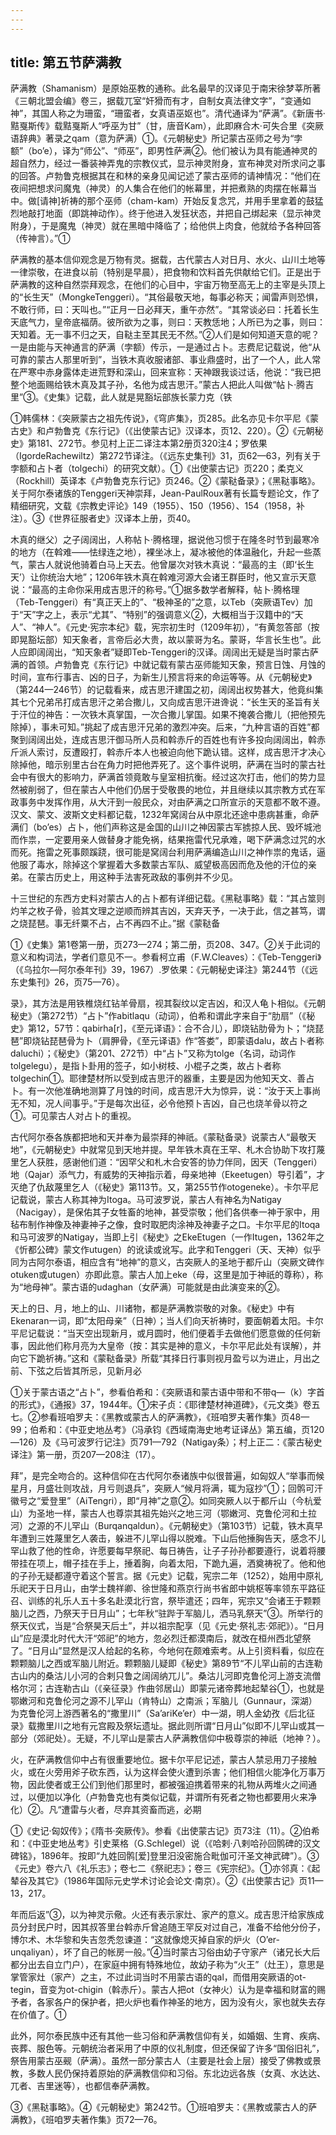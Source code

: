 ```yaml
---
---
---
```

title: 第五节萨满教
---



萨满教（Shamanism）是原始巫教的通称。此名最早的汉译见于南宋徐梦莘所著《三朝北盟会编》卷三，据载兀室“奸猾而有才，自制女真法律文字”，“变通如神”，其国人称之为珊蛮，“珊蛮者，女真语巫妪也”。清代通译为“萨满”。《新唐书·黠戛斯传》载黠戛斯人“呼巫为甘”（甘，唐音Kam），此即麻合木·可失合里《突厥语辞典》著录之qam（意为萨满）①。《元朝秘史》所记蒙古巫师之号为“孛额”（bo’e），译为“师公”、“师巫”，即男性萨满②。他们被认为具有能通神灵的超自然力，经过一番装神弄鬼的宗教仪式，显示神灵附身，宣布神灵对所求问之事的回答。卢勃鲁克根据其在和林的亲身见闻记述了蒙古巫师的请神情况：“他们在夜间把想求问魔鬼（神灵）的人集合在他们的帐幕里，并把煮熟的肉摆在帐幕当中。做[请神]祈祷的那个巫师（cham-kam）开始反复念咒，并用手里拿着的鼓猛烈地敲打地面（即跳神动作）。终于他进入发狂状态，并把自己绑起来（显示神灵附身），于是魔鬼（神灵）就在黑暗中降临了；给他供上肉食，他就给予各种回答（传神言）。”①

萨满教的基本信仰观念是万物有灵。据载，古代蒙古人对日月、水火、山川土地等一律崇敬，在进食以前（特别是早晨），把食物和饮料首先供献给它们。正是出于萨满教的这种自然崇拜观念，在他们的心目中，宇宙万物至高无上的主宰是头顶上的“长生天”（MongkeTenggeri）。“其俗最敬天地，每事必称天；闻雷声则恐惧，不敢行师，曰：天叫也。”“正月一日必拜天，重午亦然”。“其常谈必曰：托着长生天底气力，皇帝底福荫。彼所欲为之事，则曰：天教恁地；人所已为之事，则曰：天知着。无一事不归之天，自鞑主至其民无不然。”②人们是如何知道天意的呢？一是由能与天神通言的萨满（孛额）传示，一是通过占卜。志费尼记载说，他“从可靠的蒙古人那里听到”，当铁木真收服诸部、事业鼎盛时，出了一个人，此人常在严寒中赤身露体走进荒野和深山，回来宣称：天神跟我谈过话，他说：“我已把整个地面赐给铁木真及其子孙，名他为成吉思汗。”蒙古人把此人叫做“帖卜·腾吉里”③。《史集》记载，此人就是晃豁坛部族长蒙力克（铁

①韩儒林：《突厥蒙古之祖先传说》，《穹庐集》，页285。此名亦见卡尔平尼《蒙古史》和卢勃鲁克《东行记》（《出使蒙古记》汉译本，页12、220）。②《元朝秘史》第181、272节。参见村上正二译注本第2册页320注4；罗依果（IgordeRachewiltz）第272节译注。（《远东史集刊》31，页62—63，列有关于孛额和占卜者（tolgechi）的研究文献）。①《出使蒙古记》页220；柔克义（Rockhill）英译本《卢勃鲁克东行记》页246。②《蒙鞑备录》；《黑鞑事略》。关于阿尔泰诸族的Tenggeri天神崇拜，Jean-PaulRoux著有长篇专题论文，作了精细研究，文载《宗教史评论》149（1955）、150（1956）、154（1958，补注）。③《世界征服者史》汉译本上册，页40。

木真的继父）之子阔阔出，人称帖卜·腾格理，据说他习惯于在隆冬时节到最寒冷的地方（在斡难——怯绿连之地），裸坐冰上，凝冰被他的体温融化，升起一些蒸气，蒙古人就说他骑着白马上天去。他曾屡次对铁木真说：“最高的主（即‘长生天’）让你统治大地”；1206年铁木真在斡难河源大会诸王群臣时，他又宣示天意说：“最高的主命你采用成吉思汗的称号。”①据多数学者解释，帖卜·腾格理（Teb-Tenggeri）有“真正天上的”、“极神圣的”之意，以Teb（突厥语Tev）加于“天”字之上，表示“尤其”、“特别”的强调意义②，大概相当于汉籍中的“天人”、“神人”。《元史·宪宗本纪》载，宪宗初生时（1209年初），“有黄忽答部（按即晃豁坛部）知天象者，言帝后必大贵，故以蒙哥为名。蒙哥，华言长生也”。此人应即阔阔出，“知天象者”疑即Teb-Tenggeri的汉译。阔阔出无疑是当时蒙古萨满的首领。卢勃鲁克《东行记》中就记载有蒙古巫师能知天象，预言日蚀、月蚀的时间，宣布行事吉、凶的日子，为新生儿预言将来的命运等等。从《元朝秘史》（第244—246节）的记载看来，成吉思汗建国之初，阔阔出权势甚大，他竟纠集其七个兄弟吊打成吉思汗之弟合撒儿，又向成吉思汗进谗说：“长生天的圣旨有关于汗位的神告：一次铁木真掌国，一次合撒儿掌国。如果不掩袭合撒儿（把他预先除掉），事未可知。”挑起了成吉思汗兄弟的激烈冲突。后来，“九种言语的百姓”都聚到阔阔出处，连成吉思汗御马所人员和斡赤斤的百姓也有许多投向阔阔出，斡赤斤派人索讨，反遭殴打，斡赤斤本人也被迫向他下跪认错。这样，成吉思汗才决心除掉他，暗示别里古台在角力时把他弄死了。这个事件说明，萨满在当时的蒙古社会中有很大的影响力，萨满首领竟敢与皇室相抗衡。经过这次打击，他们的势力显然被削弱了，但在蒙古人中他们仍居于受敬畏的地位，并且继续以其宗教方式在军政事务中发挥作用，从大汗到一般民众，对由萨满之口所宣示的天意都不敢不遵。汉文、蒙文、波斯文史料都记载，1232年窝阔台从中原北还途中患病甚重，命萨满们（bo’es）占卜，他们声称这是金国的山川之神因蒙古军掳掠人民、毁坏城池而作祟，一定要用亲人做替身才能免祸，结果拖雷代兄承难，喝下萨满念过咒的水而死。拖雷之死事颇蹊跷，很可能是窝阔台利用萨满编造山川之神作祟的鬼话，逼他服了毒水，除掉这个掌握着大多数蒙古军队、威望极高因而危及他的汗位的亲弟。在蒙古历史上，用这种手法害死政敌的事例并不少见。

十三世纪的东西方史料对蒙古人的占卜都有详细记载。《黑鞑事略》载：“其占筮则灼羊之枚子骨，验其文理之逆顺而辨其吉凶，天弃天予，一决于此，信之甚笃，谓之烧琵琶。事无纤粟不占，占不再四不止。”据《蒙鞑备

①《史集》第1卷第一册，页273—274；第二册，页208、347。②关于此词的意义和构词法，学者们意见不一。参看柯立甫（F.W.Cleaves）：《Teb-Tenggeri》（《乌拉尔—阿尔泰年刊》39，1967）.罗依果：《元朝秘史译注》第244节（《远东史集刊》26，页75—76）。

录》，其方法是用铁椎烧红钻羊骨扇，视其裂纹以定吉凶，和汉人龟卜相似。《元朝秘史》（第272节）“占卜”作abitlaqu（动词），伯希和谓此字来自于“肋扇”（《秘史》第12，57节：qabirha[r]，《至元译语》：合不合儿），即烧钻肋骨为卜；“烧琵琶”即烧钻琵琶骨为卜（肩胛骨，《至元译语》作“答娄”，即蒙语dalu，故占卜者称daluchi）；《秘史》（第201、272节）中“占卜”又称为tolge（名词，动词作tolgelegu），是指卜卦用的签子，如小树枝、小棍子之类，故占卜者称tolgechin①。耶律楚材所以受到成吉思汗的器重，主要是因为他知天文、善占卜。有一次他准确地测算了月蚀的时间，成吉思汗大为惊异，说：“汝于天上事尚无不知，况人间事乎。”于是每次出征，必令他预卜吉凶，自己也烧羊骨以符之①。可见蒙古人对占卜的重视。

古代阿尔泰各族都把地和天并奉为最崇拜的神祇。《蒙鞑备录》说蒙古人“最敬天地”，《元朝秘史》中就常见到天地并提。早年铁木真在王罕、札木合协助下攻打蔑里乞人获胜，感谢他们道：“因罕父和札木合安答的协力伴同，因天（Tenggeri）地（Qajar）添气力，有威势的天神指示着，母亲地神（Ekeetugen）导引着”，才灭绝了仇敌蔑里乞人（《秘史》第113节。又，第255节作otogeneke）。卡尔平尼记载说，蒙古人称其神为Itoga。马可波罗说，蒙古人有神名为Natigay（Nacigay），是保佑其子女牲畜的地神，甚受崇敬；他们各供奉一神于家中，用毡布制作神像及神妻神子之像，食时取肥肉涂神及神妻子之口。卡尔平尼的Itoqa和马可波罗的Natigay，当即上引《秘史》之EkeEtugen（一作Itugen，1362年之《忻都公碑》蒙文作utugen）的讹读或讹写。此字和Tenggeri（天、天神）似乎同为古阿尔泰语，相应含有“地神”的意义，古突厥人的圣地于都斤山（突厥文碑作otuken或utugen）亦即此意。蒙古人加上eke（母，这里是加于神祇的尊称），称为“地母神”。蒙古语的udaghan（女萨满）可能就是由此演变来的②。

天上的日、月，地上的山、川诸物，都是萨满教崇敬的对象。《秘史》中有Ekenaran一词，即“太阳母亲”（日神）；当人们向天祈祷时，要面朝着太阳。卡尔平尼记载说：“当天空出现新月，或月圆时，他们便着手去做他们愿意做的任何新事，因此他们称月亮为大皇帝（按：其实是神的意义，卡尔平尼此处有误解），并向它下跪祈祷。”这和《蒙鞑备录》所载“其择日行事则视月盈亏以为进止，月出之前、下弦之后皆其所忌，见新月必

①关于蒙古语之“占卜”，参看伯希和：《突厥语和蒙古语中带和不带q—（k）字首的形式》，《通报》37，1944年。①宋子贞：《耶律楚材神道碑》，《元文类》卷五七。②参看班咱罗夫：《黑教或蒙古人的萨满教》，《班咱罗夫著作集》页48—99；伯希和：《中亚史地丛考》（冯承钧《西域南海史地考证译丛》第五编，页120—126）及《马可波罗行记注》页791—792（Natigay条）；村上正二：《蒙古秘史译注》第一册，页207—208注（17）。

拜”，是完全吻合的。这种信仰在古代阿尔泰诸族中似很普遍，如匈奴人“举事而候星月，月盛壮则攻战，月亏则退兵”，突厥人“候月将满，辄为寇抄”①；回鹘可汗徽号之“爱登里”（AiTengri），即“月神”之意②。如同突厥人以于都斤山（今杭爱山）为圣地一样，蒙古人也尊崇其祖先始兴之地三河（鄂嫩河、克鲁伦河和土拉河）之源的不儿罕山（Burqanqaldun）。《元朝秘史》（第103节）记载，铁木真早年遭到三姓蔑里乞人袭击，躲进不儿罕山得以脱难。下山后他捶胸告天，感念不儿罕山救了他的性命，许愿要每早祭祀、每日祷告，让子子孙孙都要遵行，说着将腰带挂在项上，帽子挂在手上，捶着胸，向着太阳，下跪九遍，洒奠祷祝了。他和他的子孙无疑都遵守着这个誓言。据《元史》记载，宪宗二年（1252），始用中原礼乐祀天于日月山，由学士魏祥卿、徐世隆和燕京行尚书省郎中姚枢等率领东平路征召、训练的礼乐人五十多名赴漠北行宫，祭毕遣还；四年，宪宗又“会诸王于颗颗脑儿之西，乃祭天于日月山”；七年秋“驻跸于军脑儿，洒马乳祭天”③。所举行的祭天仪式，当是“合祭昊天后土”，并以祖宗配享（见《元史·祭礼志·郊祀》）。“日月山”应是漠北时代大汗“郊祀”的地方，忽必烈迁都漠南后，就改在桓州西北望祭了。“日月山”显然是汉人给起的名称，今地何在颇难索考。从上引资料看，似应在颗颗脑儿之西或军脑儿附近。颗颗脑儿疑即《秘史》第89节“不儿罕山前的古连勒古山内的桑沽儿小河的合剌只鲁之阔阔纳兀儿”。桑沽儿河即克鲁伦河上游支流僧格尔河；古连勒古山（《亲征录》作曲邻居山）即蒙元诸帝葬地起辇谷①，也就是鄂嫩河和克鲁伦河之源不儿罕山（肯特山）之南派；军脑儿（Gunnaur，深湖）为克鲁伦河上游西著名的“撒里川”（Sa’ariKe’er）中一湖，明人金幼孜《后北征录》载撒里川之地有元宫殿及祭坛遗址。据此则所谓“日月山”似即不儿罕山或其一部分（郊祀处）。无疑，不儿罕山是蒙古人萨满教信仰中极尊崇的神祇（地神？）。

火，在萨满教信仰中占有很重要地位。据卡尔平尼记述，蒙古人禁忌用刀子接触火，或在火旁用斧子砍东西，认为这样会使火遭到杀害；他们相信火能净化万事万物，因此使者或王公们到他们那里时，都被强迫携着带来的礼物从两堆火之间通过，以便加以净化（卢勃鲁克也有类似记载，并谓所有死者之物也都要用火来净化）②。凡“遭雷与火者，尽弃其资畜而逃，必期

①《史记·匈奴传》；《隋书·突厥传》。参看《出使蒙古记》页73注（11）。②伯希和：《中亚史地丛考》引史莱格（G.Schlegel）说（《哈剌·八剌哈孙回鹘碑的汉文碑铭》，1896年。按即“九姓回鹘[爱]登里汨没密施合毗伽可汗圣文神武碑”）。③《元史》卷六八《礼乐志》；卷七二《祭祀志》；卷三《宪宗纪》。①亦邻真：《起辇谷及其它》（1986年国际元史学术讨论会论文·南京）。②《出使蒙古记》页11—13，217。

年而后返”③，以为神灵示儆。火还有表示家灶、家产的意义。成吉思汗给家族成员分封民户时，因其叔答里台斡赤斤曾追随王罕反对过自己，准备不给他分份子，博尔术、木华黎和失吉忽秃忽谏道：“这就像熄灭掉自家的炉火（O’er-unqaliyan），坏了自己的帐房一般。”④当时蒙古习俗由幼子守家产（诸兄长大后都分出去自立门户），在家庭中拥有特殊地位，故幼子称为“火王”（灶王），意思是掌管家灶（家产）之主，不过此词当时不用蒙古语的qal，而借用突厥语的ot-tegin，音变为ot-chigin（斡赤斤）。蒙古人把ot（女神火）认为是幸福和财富的赐予者，各家各户的保护者，把火炉也看作神圣的地方，因为没有火，家也就失去存在价值了。①

此外，阿尔泰民族中还有其他一些习俗和萨满教信仰有关，如婚姻、生育、疾病、丧葬、服色等。元朝统治者采用了中原的仪礼制度，但还保留了许多“国俗旧礼”，祭告用蒙古巫觋（萨满）。虽然一部分蒙古人（主要是社会上层）接受了佛教或景教，多数人民仍保持着原始的萨满教信仰和习俗。东北边远各族（女真、水达达、兀者、吉里迷等），也都信奉萨满教。

③《黑鞑事略》。④《元朝秘史》第242节。①班咱罗夫：《黑教或蒙古人的萨满教》，《班咱罗夫著作集》页72—76。